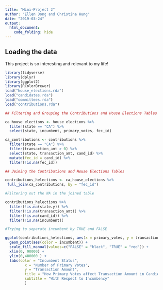 ```yaml
---
title: "Mini-Project 2"
author: "Ellen Dong and Christina Hung"
date: "2019-03-24"
output: 
  html_document:
    code_folding: hide
---
```



## Loading the data

This project is so interesting and relevant to my life!  

```r
library(tidyverse)
library(dplyr)
library(ggplot2)
library(RColorBrewer)
load("house_elections.rda")
load("candidates.rda")
load("committees.rda")
load("contributions.rda")
```

```r
## Filtering and Grouping the Contributions and House Elections Tables

ca_house_elections <- house_elections %>%
  filter(state == "CA") %>%
  select(state, incumbent, primary_votes, fec_id)

ca_contributions <- contributions %>%
  filter(state == "CA") %>%
  filter(transaction_amt > 0) %>%
  select(state, transaction_amt, cand_id) %>%
  mutate(fec_id = cand_id) %>%
  filter(!is.na(fec_id))
```

```r
## Joining the Contributions and House Elections Tables

contributions_helections <- ca_house_elections %>% 
 full_join(ca_contributions, by = "fec_id")

```

```r

#Filtering out the NA in the joined table 

contributions_helections %>%
  filter(!is.na(state.y)) %>%
  filter(!is.na(transaction_amt)) %>%
  filter(!is.na(cand_id)) %>%
  filter(!is.na(incumbent))
```

```r
#Trying to separate incumbent by TRUE and FALSE

ggplot(contributions_helections, aes(x = primary_votes, y = transaction_amt)) + 
  geom_point(aes(color = incumbent)) + 
  scale_fill_manual(values=c("FALSE" = "black", "TRUE" = "red")) + 
  xlim(0, 90000) +
  ylim(0,400000 ) + 
  labs(color = "Incumbent Status", 
         x = "Number of Primary Votes", 
         y = "Transaction Amount", 
         title = "How Primary Votes affect Transaction Amount in Candidates in CA", 
         subtitle = "With Respect to Incumbency"
         )
```
